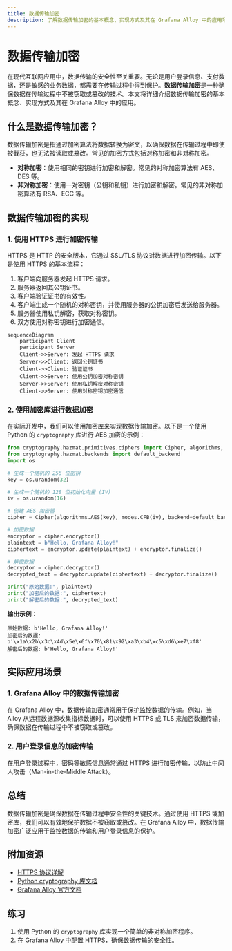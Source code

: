 ```yaml
---
title: 数据传输加密
description: 了解数据传输加密的基本概念、实现方式及其在 Grafana Alloy 中的应用场景。
---
```


# 数据传输加密

在现代互联网应用中，数据传输的安全性至关重要。无论是用户登录信息、支付数据，还是敏感的业务数据，都需要在传输过程中得到保护。**数据传输加密**是一种确保数据在传输过程中不被窃取或篡改的技术。本文将详细介绍数据传输加密的基本概念、实现方式及其在 Grafana Alloy 中的应用。

## 什么是数据传输加密？

数据传输加密是指通过加密算法将数据转换为密文，以确保数据在传输过程中即使被截获，也无法被读取或篡改。常见的加密方式包括对称加密和非对称加密。

- **对称加密**：使用相同的密钥进行加密和解密。常见的对称加密算法有 AES、DES 等。
- **非对称加密**：使用一对密钥（公钥和私钥）进行加密和解密。常见的非对称加密算法有 RSA、ECC 等。

## 数据传输加密的实现

### 1. 使用 HTTPS 进行加密传输

HTTPS 是 HTTP 的安全版本，它通过 SSL/TLS 协议对数据进行加密传输。以下是使用 HTTPS 的基本流程：

1. 客户端向服务器发起 HTTPS 请求。
2. 服务器返回其公钥证书。
3. 客户端验证证书的有效性。
4. 客户端生成一个随机的对称密钥，并使用服务器的公钥加密后发送给服务器。
5. 服务器使用私钥解密，获取对称密钥。
6. 双方使用对称密钥进行加密通信。

```mermaid
sequenceDiagram
    participant Client
    participant Server
    Client->>Server: 发起 HTTPS 请求
    Server->>Client: 返回公钥证书
    Client->>Client: 验证证书
    Client->>Server: 使用公钥加密对称密钥
    Server->>Server: 使用私钥解密对称密钥
    Client->>Server: 使用对称密钥加密通信
```

### 2. 使用加密库进行数据加密

在实际开发中，我们可以使用加密库来实现数据传输加密。以下是一个使用 Python 的 `cryptography` 库进行 AES 加密的示例：

```python
from cryptography.hazmat.primitives.ciphers import Cipher, algorithms, modes
from cryptography.hazmat.backends import default_backend
import os

# 生成一个随机的 256 位密钥
key = os.urandom(32)

# 生成一个随机的 128 位初始化向量 (IV)
iv = os.urandom(16)

# 创建 AES 加密器
cipher = Cipher(algorithms.AES(key), modes.CFB(iv), backend=default_backend())

# 加密数据
encryptor = cipher.encryptor()
plaintext = b"Hello, Grafana Alloy!"
ciphertext = encryptor.update(plaintext) + encryptor.finalize()

# 解密数据
decryptor = cipher.decryptor()
decrypted_text = decryptor.update(ciphertext) + decryptor.finalize()

print("原始数据:", plaintext)
print("加密后的数据:", ciphertext)
print("解密后的数据:", decrypted_text)
```

**输出示例：**

```
原始数据: b'Hello, Grafana Alloy!'
加密后的数据: b'\x1a\x2b\x3c\x4d\x5e\x6f\x70\x81\x92\xa3\xb4\xc5\xd6\xe7\xf8'
解密后的数据: b'Hello, Grafana Alloy!'
```

## 实际应用场景

### 1. Grafana Alloy 中的数据传输加密

在 Grafana Alloy 中，数据传输加密通常用于保护监控数据的传输。例如，当 Alloy 从远程数据源收集指标数据时，可以使用 HTTPS 或 TLS 来加密数据传输，确保数据在传输过程中不被窃取或篡改。

### 2. 用户登录信息的加密传输

在用户登录过程中，密码等敏感信息通常通过 HTTPS 进行加密传输，以防止中间人攻击（Man-in-the-Middle Attack）。

## 总结

数据传输加密是确保数据在传输过程中安全性的关键技术。通过使用 HTTPS 或加密库，我们可以有效地保护数据不被窃取或篡改。在 Grafana Alloy 中，数据传输加密广泛应用于监控数据的传输和用户登录信息的保护。

## 附加资源

- [HTTPS 协议详解](https://developer.mozilla.org/zh-CN/docs/Web/HTTP/Overview)
- [Python cryptography 库文档](https://cryptography.io/en/latest/)
- [Grafana Alloy 官方文档](https://grafana.com/docs/alloy/latest/)

## 练习

1. 使用 Python 的 `cryptography` 库实现一个简单的非对称加密程序。
2. 在 Grafana Alloy 中配置 HTTPS，确保数据传输的安全性。